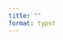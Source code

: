 ```yaml
---
title: ""
format: typst
---
```


<!-- This file is adapted qmd version of NNJR typst template: https://github.com/tzx/NNJR -->

```{=typst}
#import "template.typ": resume, header, resume_heading, edu_item, exp_item, teaching_item, conf_item, expedition_item, skill_item, reference_item

#let latex = {
    set text(font: "New Computer Modern")
    box(width: 2.55em, {
      [L]
      place(top, dx: 0.3em, text(size: 0.7em)[A])
      place(top, dx: 0.7em)[T]
      place(top, dx: 1.26em, dy: 0.22em)[E]
      place(top, dx: 1.8em)[X]
    })
}
#show "LaTeX": latex

#show: resume

#let aff = (
    UHHBio: "Department of Biology, University of Hamburg",
    DZMB: "German Centre for Marine Biodiversity Research (DZMB)",
    UHH: "University of Hamburg",
    OC: "Ocean Census"
)

#let loc = (
    HH: "Hamburg, Germany",
    SSI: "South Sandwich Islands"
)

#let add = (
    IZS: "Address IZS",
    DZMBHH: "Address DZMB"
)

#let role = (
    TA: "Teaching Assistant",
    RA: "Research Assistant"
)

#header(
    name: "Zhehao Hu",
    phone: "<Tel no.>",
    email: "zhehao.hu@uni-hamburg.de",
    linkedin: "linkedin.com/in/huzhehao",
    site: "zzzhehao.github.io"
)

#set block(breakable: false)
#block[
#resume_heading[Education]
#edu_item(
    name: aff.UHH,
    degree: "Master of Science in Biology",
    location: loc.HH,
    date: "10/2023 - 11/2025",
    courses: (
        "Marine Deep-Sea Benthic Habitats and Biodiversity",
        "Community Ecology",
        "Evolutionary Systematics",
        "Network Analysis in Ecology and Beyond",
        "Molecular Parasitology (offered by BNITM)",
        "Cellular and Molecular Immunology (offered by BNITM)"
    ),
    courseworks: (
        "Influence of Microhabitats on Tadpole Composition in Ranomafana, Madagascar",
        "Big Stew: Microbial Community Difference Along Water Columns in Mediterranean Sea" 
    )
)
]
#edu_item(
    name: aff.UHH,
    degree: "Bachelor of Science in Biology",
    location: loc.HH,
    date: "10/2020 - 3/2024",
    courses: (
        "Biological Oceanography and Fisheries Science",
        "Methods of Open Field Ecology",
        "Biodiversity of Fungi",
        "Introduction of Geographic Information System",
        "Molecular Methods of Animal Physiology",
        "Data Analysis in Ecology with R"
    ),
    courseworks: (
        "Gradient Analysis of Floodplain Grassland: Species Composition (German)",
        "Understanding Hemocyanin Evolution Using Molecular and Biochemical Methods (German)"
    ),
    thesis: (
      name: [Various _Wolbachia_ communities in the female-biased flea beatle _Altica lythri_],
      supervisor: "Prof. Dr. Susanne Dobler, Dr. Kim Rohlfing",
      grade: "4.0/4.0"
    )
)

#set block(breakable: false)
#block[
#resume_heading[Experience]
#exp_item(
    role: "Research Assistant",
    name: aff.DZMB,
    location: loc.HH,
    date: "01/2025 - Present",
    points: (
        [Species description of _Acanthocope sp. nov._],
    )
)
]
#exp_item(
    role: "Onboard Taxonomist",
    name: aff.OC,
    location: [R/V _Falkor (too)_],
    date: "02/2025 - 03/2025",
    points: (
        [Assisted ROV operation and sampling preservation during the expedition Ocean Census GoSouth: Searching for New Species in South Sandwich Islands (FKt250220)],
    )
)
#exp_item(
    role: "Research Assistant Internship",
    name: aff.DZMB,
    location: loc.HH,
    date: "10/2024 - 12/2024",
    points: (
        [Species delimitation analysis of Atlantic _Acanthocope_ (Isopoda: Asellota: Munnopsidae) with specimens collected from expeditions IceAGE3 (2020), IceDivA1 (2021), IceDivA2 (2021).],
        [Integrative taxonomy approach combining morphology (bright-field microscopy, CLSM), genetics (DNA barcoding), and proteomics (MALDI-TOF) to assess biogeographic assessment.]
    )
)
#exp_item(
    role: "Research Assistant",
    name: aff.UHH + [, Group Neurophysiology],
    location: loc.HH,
    date: "07/2024 - Present",
    points: (
        [Assisted genotyping of the experimental animals.],
    )
)
#exp_item(
    role: "Student Assistant",
    name: aff.UHH + [, Group Molecular Evolutionary Biology],
    location: loc.HH,
    date: "08/2023 - 03/2024",
    points: (
        [Assisted DNA/RNA-extraction and laboratory organization.],
        [Developed novel protocols for rapid and bulk extraction of DNA or RNA.]
    )
)
#exp_item(
    role: "Laboratory Technician",
    name: "Eurofins BioTesting Service Nord GmbH",
    location: loc.HH,
    date: "06/2023 - 07/2023",
    points: (
        [Operated _in vitro_ diagnostic tests (ISO 17822) for testing _Salmonella spp._, _Listeria monocytogenes_ and _Vibrio spp._ from marketed food products.],
        [Developed laboratory skills to navigate a fast-paced working environment while maintaining standardized procedures and ensuring compliance with safety regulations in a biosafety level 2 laboratory.]
    )
)

#set block(breakable: false)
#block[
#resume_heading[Teaching Experience]
#teaching_item(
    role: role.TA,
    course: "Evolutionary Ecology",
    affiliation: "University of Hamburg",
    date: "11/2023 - 11/2023",
    scale: "1 class, 12 students",
    location: loc.HH,
    points: (
        "3rd year elective practical course for the B.Sc. Biology program.",
        "Supported and advised students on molecular experiments (PCR, gel-electrophoresis, ICC, result interpretation)"
    )
)
]
#teaching_item(
    role: role.TA,
    course: "Animal Physiology",
    affiliation: "University of Hamburg",
    date: "10/2022 - 11/2023",
    scale: "24 classes, 200+ students total",
    location: loc.HH,
    points: (
        "2nd year mandatory practical course for the B.Sc. Biology program.",
        "Supported in assessing course plan, assisted students on molecular experiments (cell counting, SDS-PAGE, ECG, enzyme activity measurement, basic data interpretation)"
    )
)


#set block(breakable: false)
#block[
#resume_heading("Conference Activities")
#conf_item(
    title: [Detecting _Wolbachia_ Infection With Real-time PCR in Female-biased Flea Beatle _Altica lythri_],
    form: "Poster",
    event: "115th Annual Conference of the German Zoological Society",
    date: "09/2023",
    location: "Kassel, Germany"
)
]

#set block(breakable: false)
#block[
#resume_heading("Expeditions")
#expedition_item(
    title: "Ocean Census GoSouth: Searching for New Species in South Sandwich Islands",
    id: "FKt250220",
    vessel: [R/V _Falkor (too)_],
    location: loc.SSI,
    date: "02/2025 - 03/2025",
    period: "35 Days",
    role: "Ocean Census Onboard Taxonomist (Generalist, Isopoda)",
    CI: "Prof. Dr. Michelle Taylor",
    PI: "Joe Sharman (Head of Expedition), Dr. Jenny Gales (Leader of GoSouth)",
    ops: ([Remotely Operated Vehicle ROV _SuBastian_],),
    points: (
        [Served as generalist with focus on Isopoda as an Ocean Census taxonomist to assist marine life discovery.],
        [Assisted ROV operation, species identification, and specimens preservation.],
        [Developed R scripts for rapid access to ROV visual files and sealog data.]
    )
)
]

#set block(breakable: false)
#block[
#resume_heading("Skills")
#skill_item(
    category: "Molecular Biological Tools",
    skills: "PCR techniques, SDS-PAGE, Western blot, MALDI-TOF, Cloning"
)
#skill_item(
    category: "Cell Biology and Immunology Techniques",
    skills: "ICC, Cell culture, ELISA, ELISpot, FACS, CLSM"
)
#skill_item(
    category: "Programming Languages and Technical Writing",
    skills: [R, Python 3, HTML, CSS, LaTeX, Typst, Quarto]
)
#skill_item(
    category: "Data Analysis Tools",
    skills: [Multivariate analysis, BLAST, ImageJ (Fiji), Adobe Creative Softwares, DaVinci Resolve, R/Python-based GIS]
)
#skill_item(
    category: "Languages",
    skills: "German, English, Mandarin (Native), Japanese (Limited)"
)
]


// #set block(breakable: false)
// #block[
// #resume_heading("References")
// #reference_item(
//     person: "John Doe",
//     affiliation: aff.DZMB,
//     address: add.DZMBHH,
//     email: "john.doe@gmail.com",
//     infos: (
//         "First super visor of my bachelor thesis",
//     )
// )
// ]
```
